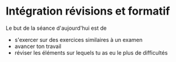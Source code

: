 # Intégration révisions et formatif

Le but de la séance d'aujourd'hui est de 
- s'exercer sur des exercices similaires à un examen
- avancer ton travail
- réviser les éléments sur lequels tu as eu le plus de difficultés

# 